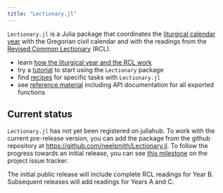 ```yaml
---
title: "Lectionary.jl"
---
```


`Lectionary.jl` is a Julia package that coordinates the [liturgical calendar year](./concepts/liturgicalyear/) with the Gregorian civil calendar and with the readings from the [Revised Common Lectionary](./concepts/rcl.qmd) (RCL).

- learn [how the liturgical year and the RCL work](./concepts/) 
- try a [tutorial](./tutorials/) to start using the `Lectionary` package
- find [recipes](./guides/) for specific tasks with `Lectionary.jl`
- see [reference material](./reference/) including API documentation for all exported functions

## Current status

`Lectionary.jl` has not yet been registered on juliahub.  To work with the current pre-release version, you can add the package from the github repository at [https://github.com/neelsmith/Lectionary.jl](https://github.com/neelsmith/Lectionary.jl).  To follow the progress towards an initial release, you can see [this milestone](https://github.com/neelsmith/Lectionary.jl/milestone/1) on the project issue tracker.


The initial public release will include complete RCL readings for Year B.  Subsequent releases will add readings for Years A and C.
